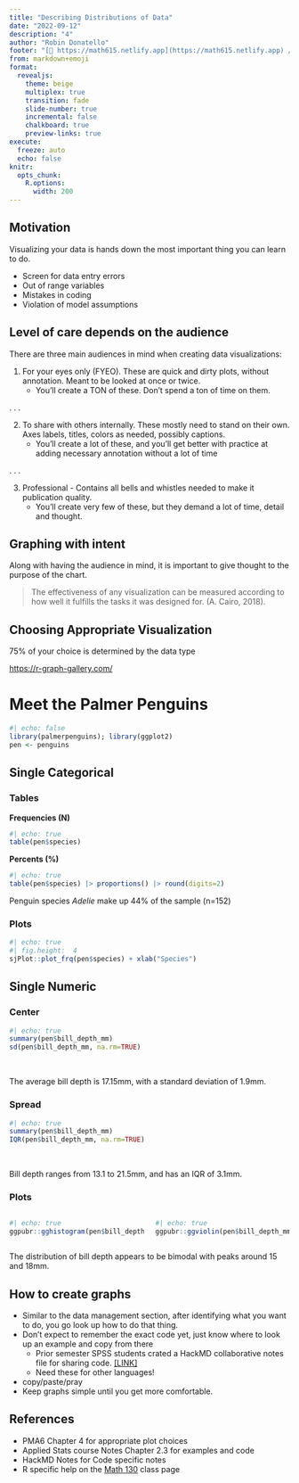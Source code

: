 ```yaml
---
title: "Describing Distributions of Data"
date: "2022-09-12"
description: "4"
author: "Robin Donatello"
footer: "[🔗 https://math615.netlify.app](https://math615.netlify.app) / Describing  Distributions of Data"
from: markdown+emoji
format: 
  revealjs:
    theme: beige
    multiplex: true
    transition: fade
    slide-number: true
    incremental: false 
    chalkboard: true
    preview-links: true
execute:
  freeze: auto
  echo: false
knitr:
  opts_chunk: 
    R.options:
      width: 200
---
```


## Motivation
Visualizing your data is hands down the most important thing you can learn to do. 

* Screen for data entry errors
* Out of range variables
* Mistakes in coding
* Violation of model assumptions

## Level of care depends on the audience {.smaller}

There are three main audiences in mind when creating data visualizations: 

1. For your eyes only (FYEO). These are quick and dirty plots, without annotation. Meant to be looked at once or twice. 
    - You'll create a TON of these. Don't spend a ton of time on them. 
    
. . . 

2. To share with others internally. These mostly need to stand on their own. Axes labels, titles, colors as needed, possibly captions.
    - You'll create a lot of these, and you'll get better with practice at adding necessary annotation without a lot of time
    
. . . 

3. Professional - Contains all bells and whistles needed to make it publication quality. 
    - You'll create very few of these, but they demand a lot of time, detail and thought. 

## Graphing with intent

Along with having the audience in mind, it is important to give thought to the purpose of the chart.

> The effectiveness of any visualization can be measured according to how well it fulfills the tasks it was designed for. (A. Cairo, 2018).


## Choosing Appropriate Visualization

75% of your choice is determined by the data type

[https://r-graph-gallery.com/](https://r-graph-gallery.com/)

# Meet the Palmer Penguins {background-image="images/penguins.png" background-size="90%" background-position="right"}
```r
#| echo: false
library(palmerpenguins); library(ggplot2)
pen <- penguins
```

## Single Categorical {background-image="images/penguins.png" background-size="20%" background-position="80% 10%"}

::: {.panel-tabset}
### Tables

**Frequencies (N)**
```r
#| echo: true
table(pen$species)
```

**Percents (%)**
```r
#| echo: true
table(pen$species) |> proportions() |> round(digits=2)
```

Penguin species _Adelie_ make up 44% of the sample (n=152)

### Plots

```r
#| echo: true
#| fig.height:  4
sjPlot::plot_frq(pen$species) + xlab("Species")
```
:::

## Single Numeric {background-image="images/culmen_depth.png" background-size="25%" background-position="100% 0%"}


::: {.panel-tabset}
### Center
```r
#| echo: true
summary(pen$bill_depth_mm)
sd(pen$bill_depth_mm, na.rm=TRUE)
```

\

The average bill depth is 17.15mm, with a standard deviation of 1.9mm. 

### Spread

```r
#| echo: true
summary(pen$bill_depth_mm)
IQR(pen$bill_depth_mm, na.rm=TRUE)
```
\

Bill depth ranges from 13.1 to 21.5mm, and has an IQR of 3.1mm.


### Plots

:::: {.columns}

::: {.column width="50%"}
```r
#| echo: true
ggpubr::gghistogram(pen$bill_depth_mm, add_density = TRUE)
```

:::

::: {.column width="50%"}
```r
#| echo: true
ggpubr::ggviolin(pen$bill_depth_mm, add = c("jitter", "boxplot")) + coord_flip()
```

:::

::::

The distribution of bill depth appears to be bimodal with peaks around 15 and 18mm. 

:::

## How to create graphs

* Similar to the data management section, after identifying what you want to do, you go look up how to do that thing. 
* Don't expect to remember the exact code yet, just know where to look up an example and copy from there
    - Prior semester SPSS students crated a HackMD collaborative notes file for sharing code. [[LINK]](https://hackmd.io/@norcalbiostat/SPSS)
    - Need these for other languages!
* copy/paste/pray
* Keep graphs simple until you get more comfortable. 


## References

* PMA6 Chapter 4 for appropriate plot choices
* Applied Stats course Notes Chapter 2.3 for examples and code
* HackMD Notes for Code specific notes
* R specific help on the [Math 130](https://norcalbiostat.github.io/MATH130/faq.html) class page
